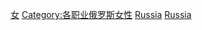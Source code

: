 [[Category:俄羅斯政治人物|女]]
[[Category:各职业俄罗斯女性|Category:各职业俄罗斯女性]]
[[Category:欧洲各国女性政治人物|Russia]]
[[Category:亚洲各国女性政治人物|Russia]]